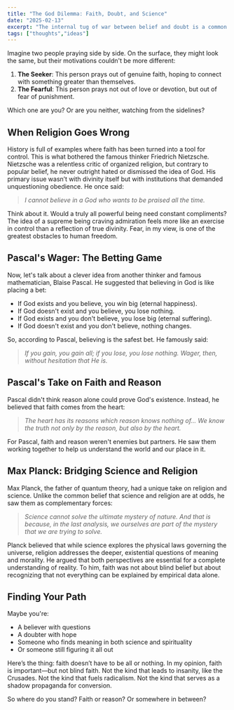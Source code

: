 ```yaml
---
title: "The God Dilemma: Faith, Doubt, and Science"
date: "2025-02-13"
excerpt: "The internal tug of war between belief and doubt is a common human experience, one that has puzzled philosophers, scientists, and everyday people for centuries."
tags: ["thoughts","ideas"]
---
```


Imagine two people praying side by side. On the surface, they might look the same, but their motivations couldn't be more different:

1. **The Seeker**: This person prays out of genuine faith, hoping to connect with something greater than themselves.
2. **The Fearful**: This person prays not out of love or devotion, but out of fear of punishment.

Which one are you? Or are you neither, watching from the sidelines?

## When Religion Goes Wrong

History is full of examples where faith has been turned into a tool for control. This is what bothered the famous thinker Friedrich Nietzsche. Nietzsche was a relentless critic of organized religion, but contrary to popular belief, he never outright hated or dismissed the idea of God. His primary issue wasn’t with divinity itself but with institutions that demanded unquestioning obedience. He once said:

> *I cannot believe in a God who wants to be praised all the time.*

Think about it. Would a truly all powerful being need constant compliments? The idea of a supreme being craving admiration feels more like an exercise in control than a reflection of true divinity. Fear, in my view, is one of the greatest obstacles to human freedom.

## Pascal's Wager: The Betting Game

Now, let's talk about a clever idea from another thinker and famous mathematician, Blaise Pascal. He suggested that believing in God is like placing a bet:

- If God exists and you believe, you win big (eternal happiness).
- If God doesn't exist and you believe, you lose nothing.
- If God exists and you don't believe, you lose big (eternal suffering).
- If God doesn't exist and you don't believe, nothing changes.

So, according to Pascal, believing is the safest bet. He famously said:

> *If you gain, you gain all; if you lose, you lose nothing. Wager, then, without hesitation that He is.*

## Pascal's Take on Faith and Reason

Pascal didn't think reason alone could prove God's existence. Instead, he believed that faith comes from the heart:

> *The heart has its reasons which reason knows nothing of... We know the truth not only by the reason, but also by the heart.*

For Pascal, faith and reason weren't enemies but partners. He saw them working together to help us understand the world and our place in it.

## Max Planck: Bridging Science and Religion

Max Planck, the father of quantum theory, had a unique take on religion and science. Unlike the common belief that science and religion are at odds, he saw them as complementary forces:

> *Science cannot solve the ultimate mystery of nature. And that is because, in the last analysis, we ourselves are part of the mystery that we are trying to solve.*

Planck believed that while science explores the physical laws governing the universe, religion addresses the deeper, existential questions of meaning and morality. He argued that both perspectives are essential for a complete understanding of reality. To him, faith was not about blind belief but about recognizing that not everything can be explained by empirical data alone.

## Finding Your Path

Maybe you're:
- A believer with questions
- A doubter with hope
- Someone who finds meaning in both science and spirituality
- Or someone still figuring it all out

Here’s the thing: faith doesn’t have to be all or nothing. In my opinion, faith is important—but not blind faith. Not the kind that leads to insanity, like the Crusades. Not the kind that fuels radicalism. Not the kind that serves as a shadow propaganda for conversion.

So where do you stand? Faith or reason? Or somewhere in between?

